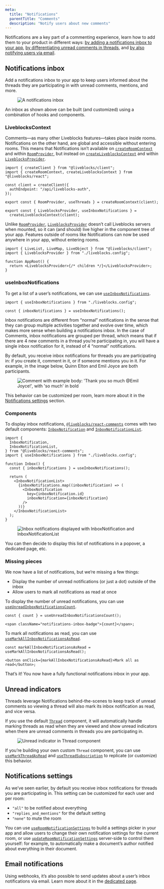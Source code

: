 ```yaml
---
meta:
  title: "Notifications"
  parentTitle: "Comments"
  description: "Notify users about new comments"
---
```


Notifications are a key part of a commenting experience, learn how to add them
to your product in different ways:
[by adding a notifications inbox to your app](#notifications-inbox),
[by differentiating unread comments in threads](#unread-indicators), and
[by also notifying users via email](#email-notifications).

## Notifications inbox

Add a notifications inbox to your app to keep users informed about the threads
they are participating in with unread comments, mentions, and more.

<Figure>
  <Image
    src="/assets/comments/notifications-inbox.png"
    alt="A notifications inbox"
    width={1256}
    height={846}
  />
</Figure>

An inbox as shown above can be built (and customized) using a combination of
hooks and components.

### LiveblocksContext

Comments—as many other Liveblocks features—takes place inside rooms.
Notifications on the other hand, are global and accessible without entering
rooms. This means that Notifications isn’t available on
[`createRoomContext`](/docs/api-reference/liveblocks-react#createRoomContext)
and within [`RoomProvider`](/docs/api-reference/liveblocks-react#RoomProvider),
but instead on
[`createLiveblocksContext`](/docs/api-reference/liveblocks-react#createLiveblocksContext)
and within
[`LiveblocksProvider`](/docs/api-reference/liveblocks-react#LiveblocksProvider).

```tsx file="liveblocks.config.ts" highlight="2,10-11"
import { createClient } from "@liveblocks/client";
import { createRoomContext, createLiveblocksContext } from "@liveblocks/react";

const client = createClient({
  authEndpoint: "/api/liveblocks-auth",
});

export const { RoomProvider, useThreads } = createRoomContext(client);

export const { LiveblocksProvider, useInboxNotifications } =
  createLiveblocksContext(client);
```

Unlike [`RoomProvider`](/docs/api-reference/liveblocks-react#RoomProvider),
[`LiveblocksProvider`](/docs/api-reference/liveblocks-react#LiveblocksProvider)
doesn’t call Liveblocks servers when mounted, so it can (and should) live higher
in the component tree of your app. Features outside of rooms like Notifications
can now be used anywhere in your app, without entering rooms.

```tsx
import { LiveList, LiveMap, LiveObject } from "@liveblocks/client";
import { LiveblocksProvider } from "./liveblocks.config";

function AppRoot() {
  return <LiveblocksProvider>{/* children */}</LiveblocksProvider>;
}
```

### useInboxNotifications

To get a list of a user’s notifications, we can use
[`useInboxNotifications`](/docs/api-reference/liveblocks-react#useInboxNotifications).

```tsx
import { useInboxNotifications } from "./liveblocks.config";

const { inboxNotifications } = useInboxNotifications();
```

Inbox notifications are different from “normal” notifications in the sense that
they can group multiple activities together and evolve over time, which makes
more sense when building a notifications inbox. In the case of Comments, inbox
notifications are grouped per thread, which means that if there are 4 new
comments in a thread you’re participating in, you will have a single inbox
notification for it, instead of 4 “normal” notifications.

By default, you receive inbox notifications for threads you are participating
in: if you create it, comment in it, or if someone mentions you in it. For
example, in the image below, Quinn Elton and Emil Joyce are both participants.

<Figure highlight={35}>
  <Image
    src="/assets/comments/comment-body.png"
    alt="Comment with example body: 'Thank you so much @Emil Joyce!', with 'so much' in bold"
    width={1289}
    height={390}
  />
</Figure>

This behavior can be customized per room, learn more about it in the
[Notifications settings](#notifications-settings) section.

### Components

To display inbox notifications,
[`@liveblocks/react-comments`](/docs/api-reference/liveblocks-react-comments)
comes with two default components:
[`InboxNotification`](/docs/api-reference/liveblocks-react-comments#InboxNotification)
and
[`InboxNotificationList`](/docs/api-reference/liveblocks-react-comments#InboxNotification).

```tsx
import {
  InboxNotification,
  InboxNotificationList,
} from "@liveblocks/react-comments";
import { useInboxNotifications } from "./liveblocks.config";

function Inbox() {
  const { inboxNotifications } = useInboxNotifications();

  return (
    <InboxNotificationList>
      {inboxNotifications.map((inboxNotification) => (
        <InboxNotification
          key={inboxNotification.id}
          inboxNotification={inboxNotification}
        />
      ))}
    </InboxNotificationList>
  );
}
```

<Figure>
  <Image
    src="/assets/comments/inbox-notification-list.png"
    alt="Inbox notifications displayed with InboxNotification and InboxNotificationList"
    width={768}
    height={446}
  />
</Figure>

You can then decide to display this list of notifications in a popover, a
dedicated page, etc.

### Missing pieces

We now have a list of notifications, but we’re missing a few things:

- Display the number of unread notifications (or just a dot) outside of the
  inbox
- Allow users to mark all notifications as read at once

To display the number of unread notifications, you can use
[`useUnreadInboxNotificationsCount`](/docs/api-reference/liveblocks-react#useUnreadInboxNotificationsCount).

```tsx
const { count } = useUnreadInboxNotificationsCount();

<span className="notifications-inbox-badge">{count}</span>;
```

To mark all notifications as read, you can use
[`useMarkAllInboxNotificationsAsRead`](/docs/api-reference/liveblocks-react#useMarkAllInboxNotificationsAsRead).

```tsx
const markAllInboxNotificationsAsRead = useMarkAllInboxNotificationsAsRead();

<button onClick={markAllInboxNotificationsAsRead}>Mark all as read</button>;
```

That’s it! You now have a fully functional notifications inbox in your app.

## Unread indicators

Threads leverage Notifications behind-the-scenes to keep track of unread
comments so viewing a thread will also mark its inbox notification as read, and
vice versa.

If you use the default
[`Thread`](/docs/api-reference/liveblocks-react-comments#Thread) component, it
will automatically handle marking threads as read when they are viewed and show
unread indicators when there are unread comments in threads you are
participating in.

<Figure>
  <Image
    src="/assets/comments/thread-unread-indicator.png"
    alt="Unread indicator in Thread component"
    width={1456}
    height={896}
  />
</Figure>

If you’re building your own custom `Thread` component, you can use
[`useMarkThreadAsRead`](/docs/api-reference/liveblocks-react#useMarkThreadAsRead)
and
[`useThreadSubscription`](/docs/api-reference/liveblocks-react#useThreadSubscription)
to replicate (or customize) this behavior.

## Notifications settings

As we’ve seen earlier, by default you receive inbox notifications for threads
you are participating in. This setting can be customized for each user and per
room:

- `"all"` to be notified about everything
- `"replies_and_mentions"` for the default setting
- `"none"` to mute the room

You can use
[`useRoomNotificationSettings`](/docs/api-reference/liveblocks-react#useRoomNotificationSettings)
to build a settings picker in your app and allow users to change their own
notification settings for the current room, or use
[`updateRoomNotificationSettings`](/docs/api-reference/liveblocks-node#post-rooms-roomId-users-userId-notification-settings)
server-side to control them yourself: for example, to automatically make a
document’s author notified about everything in their document.

## Email notifications

Using webhooks, it’s also possible to send updates about a user’s inbox
notifications via email. Learn more about it in the
[dedicated page](/docs/products/comments/email-notifications).
